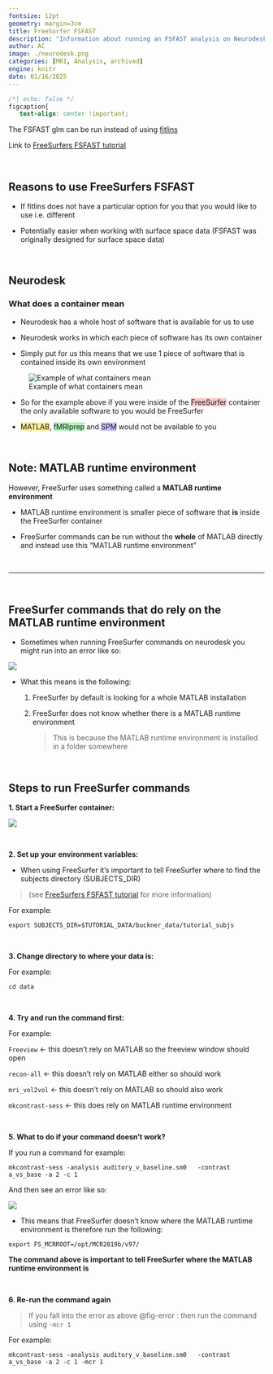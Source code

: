 ```yaml
---
fontsize: 12pt
geometry: margin=3cm
title: FreeSurfer FSFAST 
description: "Information about running an FSFAST analysis on Neurodesk"
author: AC
image: ./neurodesk.png
categories: [MRI, Analysis, archived]
engine: knitr
date: 01/16/2025
---
```


```css
/*| echo: false */
figcaption{
   text-align: center !important;
```

::: callout-note
The FSFAST glm can be run instead of using [fitlins](link%20to%20fitlins)

Link to [FreeSurfers FSFAST tutorial](https://surfer.nmr.mgh.harvard.edu/fswiki/FsFastTutorialV5.1/FsFastFirstLevel)
:::

 

## Reasons to use FreeSurfers FSFAST

-   If fitlins does not have a particular option for you that you would like to use i.e. different

-   Potentially easier when working with surface space data (FSFAST was originally designed for surface space data)

 

## Neurodesk

### What does a container mean

-   Neurodesk has a whole host of software that is available for us to use

-   Neurodesk works in which each piece of software has its own container

-   Simply put for us this means that we use 1 piece of software that is contained inside its own environment

![Example of what containers mean](./neurodesk_eg.png){fig-align="center"}

-   So for the example above if you were inside of the [FreeSurfer]{style="background-color: #ffc9c9;"} container the only available software to you would be FreeSurfer

-   [MATLAB]{style="background-color: #ffec99;"}, [fMRIprep]{style="background-color: #b2f2bb;"} and [SPM]{style="background-color: #d0bfff;"} would not be available to you

 

::: callout-note
## Note: MATLAB runtime environment

However, FreeSurfer uses something called a **MATLAB runtime environment**

-   MATLAB runtime environment is smaller piece of software that **is** inside the FreeSurfer container

-   FreeSurfer commands can be run without the **whole** of MATLAB directly and instead use this "MATLAB runtime environment"
:::

 

------------------------------------------------------------------------

 

## FreeSurfer commands that do rely on the MATLAB runtime environment

-   Sometimes when running FreeSurfer commands on neurodesk you might run into an error like so:

![](./freesurfer_matlab_error.PNG){fig-align="center"}

-   What this means is the following:

    1.  FreeSurfer by default is looking for a whole MATLAB installation

    2.  FreeSurfer does not know whether there is a MATLAB runtime environment

        > This is because the MATLAB runtime environment is installed in a folder somewhere

 

## Steps to run FreeSurfer commands

**1. Start a FreeSurfer container:**

![](./start_freesurfer.PNG){fig-align="center"}

 

**2. Set up your environment variables:**

-   When using FreeSurfer it's important to tell FreeSurfer where to find the subjects directory (SUBJECTS_DIR)

> (see [FreeSurfers FSFAST tutorial](https://surfer.nmr.mgh.harvard.edu/fswiki/FsFastTutorialV5.1/FsFastFirstLevel) for more information)

For example:

`export SUBJECTS_DIR=$TUTORIAL_DATA/buckner_data/tutorial_subjs`

 

**3. Change directory to where your data is:**

For example:

`cd data`

 

**4. Try and run the command first:**

For example:

`Freeview` ← this doesn't rely on MATLAB so the freeview window should open

`recon-all` ← this doesn't rely on MATLAB either so should work

`mri_vol2vol` ← this doesn't rely on MATLAB so should also work

`mkcontrast-sess` ← this does rely on MATLAB runtime environment

 

**5. What to do if your command doesn't work?**

If you run a command for example:

`mkcontrast-sess -analysis auditory_v_baseline.sm0   -contrast a_vs_base -a 2 -c 1`

And then see an error like so:

![](./freesurfer_matlab_error.PNG){#fig-error}

-   This means that FreeSurfer doesn't know where the MATLAB runtime environment is therefore run the following:

`export FS_MCRROOT=/opt/MCR2019b/v97/`

**The command above is important to tell FreeSurfer where the MATLAB runtime environment is**

 

**6. Re-run the command again**

> If you fall into the error as above @fig-error : then run the command using `-mcr 1`

For example:

`mkcontrast-sess -analysis auditory_v_baseline.sm0   -contrast a_vs_base -a 2 -c 1 -mcr 1`
